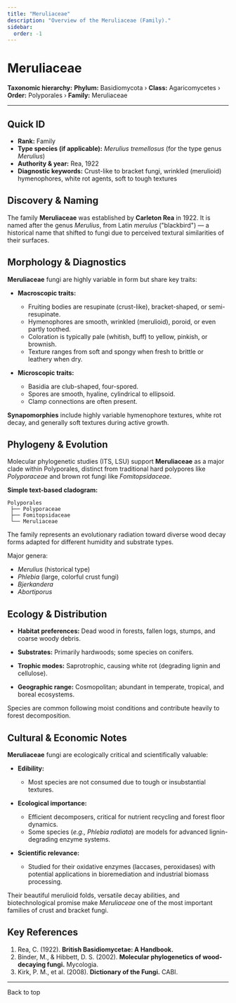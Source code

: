 ```yaml
---
title: "Meruliaceae"
description: "Overview of the Meruliaceae (Family)."
sidebar:
  order: -1
---
```



# Meruliaceae <Badge variant="note" text="Family" />

**Taxonomic hierarchy:** **Phylum:** Basidiomycota › **Class:** Agaricomycetes › **Order:** Polyporales › **Family:** Meruliaceae

---

## Quick ID
* **Rank:** Family  
* **Type species (if applicable):** _Merulius tremellosus_ (for the type genus _Merulius_)  
* **Authority & year:** Rea, 1922  
* **Diagnostic keywords:** Crust-like to bracket fungi, wrinkled (merulioid) hymenophores, white rot agents, soft to tough textures  

## Discovery & Naming
The family **Meruliaceae** was established by **Carleton Rea** in 1922. It is named after the genus _Merulius_, from Latin _merulus_ ("blackbird") — a historical name that shifted to fungi due to perceived textural similarities of their surfaces.

## Morphology & Diagnostics
**Meruliaceae** fungi are highly variable in form but share key traits:

- **Macroscopic traits:**
  - Fruiting bodies are resupinate (crust-like), bracket-shaped, or semi-resupinate.
  - Hymenophores are smooth, wrinkled (merulioid), poroid, or even partly toothed.
  - Coloration is typically pale (whitish, buff) to yellow, pinkish, or brownish.
  - Texture ranges from soft and spongy when fresh to brittle or leathery when dry.

- **Microscopic traits:**
  - Basidia are club-shaped, four-spored.
  - Spores are smooth, hyaline, cylindrical to ellipsoid.
  - Clamp connections are often present.

**Synapomorphies** include highly variable hymenophore textures, white rot decay, and generally soft textures during active growth.

## Phylogeny & Evolution
Molecular phylogenetic studies (ITS, LSU) support **Meruliaceae** as a major clade within Polyporales, distinct from traditional hard polypores like _Polyporaceae_ and brown rot fungi like _Fomitopsidaceae_.

**Simple text-based cladogram:**
```
Polyporales
 ├── Polyporaceae
 ├── Fomitopsidaceae
 └── Meruliaceae
```
The family represents an evolutionary radiation toward diverse wood decay forms adapted for different humidity and substrate types.

Major genera:

- _Merulius_ (historical type)
- _Phlebia_ (large, colorful crust fungi)
- _Bjerkandera_
- _Abortiporus_

## Ecology & Distribution
- **Habitat preferences:** Dead wood in forests, fallen logs, stumps, and coarse woody debris.
- **Substrates:** Primarily hardwoods; some species on conifers.
- **Trophic modes:** Saprotrophic, causing white rot (degrading lignin and cellulose).

- **Geographic range:** Cosmopolitan; abundant in temperate, tropical, and boreal ecosystems.

Species are common following moist conditions and contribute heavily to forest decomposition.

## Cultural & Economic Notes
**Meruliaceae** fungi are ecologically critical and scientifically valuable:

- **Edibility:**
  - Most species are not consumed due to tough or insubstantial textures.

- **Ecological importance:**
  - Efficient decomposers, critical for nutrient recycling and forest floor dynamics.
  - Some species (_e.g., Phlebia radiata_) are models for advanced lignin-degrading enzyme systems.

- **Scientific relevance:**
  - Studied for their oxidative enzymes (laccases, peroxidases) with potential applications in bioremediation and industrial biomass processing.

Their beautiful merulioid folds, versatile decay abilities, and biotechnological promise make _Meruliaceae_ one of the most important families of crust and bracket fungi.

## Key References
1. Rea, C. (1922). **British Basidiomycetae: A Handbook.**  
2. Binder, M., & Hibbett, D. S. (2002). **Molecular phylogenetics of wood-decaying fungi.** Mycologia.  
3. Kirk, P. M., et al. (2008). **Dictionary of the Fungi.** CABI.

---

<LinkButton href="#top" variant="minimal" icon="arrow-up">
  Back to top
</LinkButton>
